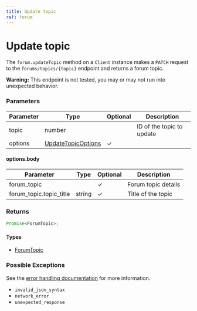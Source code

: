 ```yaml
---
title: Update topic
ref: forum
---
```


# Update topic

The `forum.updateTopic` method on a `Client` instance makes a `PATCH` request to the `forums/topics/{topic}` endpoint and returns a forum topic.

**Warning:** This endpoint is not tested, you may or may not run into unexpected behavior.

### Parameters

| Parameter | Type                                                   | Optional | Description               |
| --------- | ------------------------------------------------------ | -------- | ------------------------- |
| topic     | number                                                 |          | ID of the topic to update |
| options   | [UpdateTopicOptions](/references/update-topic-options) | ✓        |                           |

#### options.body

| Parameter               | Type   | Optional | Description         |
| ----------------------- | ------ | -------- | ------------------- |
| forum_topic             |        | ✓        | Forum topic details |
| forum_topic.topic_title | string | ✓        | Title of the topic  |

### Returns

```ts
Promise<ForumTopic>;
```

#### Types

- [ForumTopic](/references/forum-topic)

### Possible Exceptions

See the [error handling documentation](/extras/error-handling) for more information.

- `invalid_json_syntax`
- `network_error`
- `unexpected_response`
